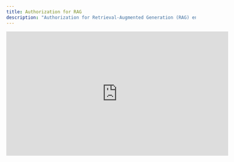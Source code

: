 ```yaml
---
title: Authorization for RAG
description: "Authorization for Retrieval-Augmented Generation (RAG) ensures that when an AI agent retrieves and uses your company's internal data to answer user questions, it only accesses information that the specific user is permitted to see. This prevents the AI model from inadvertently [exposing sensitive or confidential data](https://genai.owasp.org/llmrisk/llm022025-sensitive-information-disclosure/) to unauthorized individuals."
---
```


<Frame>
  <iframe
    width="590px"
    height="330px"
    src="https://play.vidyard.com/TCAzaPdj4SEp9yXTbgPP1W.html"
    title="Authorization for RAG using Auth0 FGA"
    frameborder="0"
    allow="accelerometer; autoplay; gyroscope; picture-in-picture; fullscreen"
    referrerpolicy="no-referrer-when-downgrade"
    allowfullscreen
  />
</Frame>

## The challenge: Securing data in RAG pipelines

Retrieval-Augmented Generation (RAG) is a powerful technique that enhances Large Language Models (LLMs) by providing them with relevant, up-to-date information from external data sources, such as a company's internal knowledge base or document repository.

However, without proper access controls, a RAG pipeline could retrieve documents containing sensitive information (e.g., financial reports, HR documents, strategic plans) and use them to generate a response for a user who should not have access to that data. This could lead to serious data breaches and compliance violations. Simply filtering based on user roles is often insufficient for managing the complex, relationship-based permissions found in real-world applications.

## The solution: Auth0 Fine-Grained Authorization (FGA)

To solve this challenge, Auth0 for AI Agents uses [**Auth0 Fine-Grained Authorization (FGA)**](https://auth0.com/fine-grained-authorization). Auth0 FGA is a flexible, high-performance authorization service for applications that require a sophisticated permissions system. It implements Relationship-Based Access Control (ReBAC) to manage permissions at large-scale. Auth0 FGA is built on top of [OpenFGA](https://openfga.dev/), created by Auth0, which is a [CNCF](https://cncf.io/) sandbox project.

Auth0 FGA allows you to decouple your authorization logic from your application code. Instead of embedding complex permission rules directly into your application, you define an authorization model and store relationship data in Auth0 FGA. Your application can then query Auth0 FGA at runtime to make real-time access decisions.

### How it works with RAG

Integrating Auth0 FGA into your RAG pipeline ensures that every document is checked against the user's permissions before it's passed to the LLM.

<Frame caption="Authorization for RAG">
  <img
    className="hidden dark:block"
    src="/img/intro/how_it_works_with_rag_diagram_dark.png"
    alt="Authorization for RAG"
  />
  <img
    className="block dark:hidden"
    src="/img/intro/how_it_works_with_rag_diagram_light.png"
    alt="Authorization for RAG"
  />
</Frame>

The process works as follows:

<Steps>
  <Step title="Authorization model">
    First, you define your authorization model in Auth0 FGA. This model
    specifies the types of objects (e.g., `document`), the possible
    relationships between users and objects (e.g., `owner`, `editor`, `viewer`),
    and the rules that govern access.
  </Step>
  <Step title="Store relationships">
    You store permissions as 'tuples' in Auth0 FGA. A tuple is the core data
    element, representing a specific relationship in the format of `(user,
    relation, object)`. For example, `user:anne` is a `viewer` of
    `document:2024-financials`.
  </Step>
  <Step title="Fetch and filter">
    When a user submits a query to your AI agent, your backend first
    fetches relevant documents from a vector database and then makes a
    permission check call to Auth0 FGA. This call asks, "Is this user allowed to
    view these documents?". Our AI framework SDKs abstract this and make it as
    easy as plugging in a filter in your retriever tool.
  </Step>
  <Step title="Secure retrieval">
    Auth0 FGA determines if the user is authorized to access the documents. Your
    application backend uses this data to filter the results from the vector
    database and only sends the authorized documents to the LLM.
  </Step>
</Steps>

## Get started

To begin using Auth0 FGA in your AI agents, refer to the following resources:

### Quickstarts

<Columns cols={2}>
  <Card
    title="Authorization for RAG"
    href="/get-started/authorization-for-rag"
    icon="key"
    horizontal
  />
  <Card
    title="Auth0 FGA Getting Started"
    href="https://docs.fga.dev/getting-started"
    icon="gear"
    horizontal
  />
</Columns>

### Sample Apps

<Columns cols={2}>
  <Card
    title="Assistant0: Next.js + AI SDK"
    href="https://github.com/auth0-samples/auth0-assistant0/tree/main/ts-vercel-ai"
    icon={
      <img
        src="https://mintlify-assets.b-cdn.net/auth0/vercel.svg"
        alt="AI SDK"
      />
    }
    horizontal
  />
  <Card
    title="Assistant0: Next.js + LangGraph"
    href="https://github.com/auth0-samples/auth0-assistant0/tree/main/ts-langchain"
    icon={
      <img
        src="https://mintlify-assets.b-cdn.net/auth0/langchain.svg"
        alt="LangChain"
      />
    }
    horizontal
  />
  <Card
    title="Assistant0: FastAPI + LangGraph"
    href="https://github.com/auth0-samples/auth0-assistant0/tree/main/py-langchain"
    icon={
      <img
        src="https://mintlify-assets.b-cdn.net/auth0/langchain.svg"
        alt="LangChain"
      />
    }
    horizontal
  />
  <Card
    title="Assistant0: Next.js + LlamaIndex"
    href="https://github.com/auth0-samples/auth0-assistant0/tree/main/ts-llamaindex"
    icon={
      <img
        src="https://mintlify-assets.b-cdn.net/auth0/llamadex.svg"
        alt="LlamaIndex"
      />
    }
    horizontal
  />
  <Card
    title="SmartHR Assistant: Next.js + LangChain"
    href="https://github.com/auth0-samples/auth0-ai-smart-hr-assistant"
    icon="github"
    horizontal
  />
  <Card
    title="AI Samples: Multiple frameworks"
    href="https://github.com/auth0-samples/auth0-ai-samples/tree/main/authorization-for-rag"
    icon="github"
    horizontal
  />
  <Card
    title="Auth0 AI SDK TypeScript samples"
    href="https://github.com/auth0/auth0-ai-js/tree/main/examples/authorization-for-rag"
    icon="code"
    horizontal
  />
  <Card
    title="Auth0 AI SDK Python samples"
    href="https://github.com/auth0/auth0-ai-python/tree/main/examples/authorization-for-rag"
    icon="python"
    horizontal
  />
</Columns>

### Learn more

<Columns cols={2}>
  <Card
    title="Auth0 FGA Documentation"
    href="https://docs.fga.dev/"
    icon="gear"
    horizontal
  />
  <Card
    title="OpenFGA Documentation"
    href="https://openfga.dev/"
    icon="book"
    horizontal
  />
</Columns>
